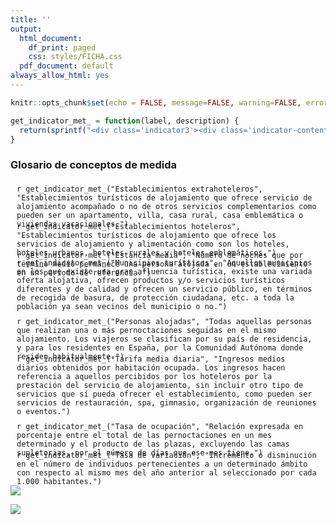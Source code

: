 ```yaml
---
title: ''
output:
  html_document:
    df_print: paged
    css: styles/FICHA.css
  pdf_document: default
always_allow_html: yes
---
```


```r
knitr::opts_chunk$set(echo = FALSE, message=FALSE, warning=FALSE, error=FALSE)
```

```r
get_indicator_met_ = function(label, description) {
  return(sprintf("<div class='indicator3'><div class='indicator-content'><h2 class='label'>%s</h2><p>%s</p></div></div>", label, description))
}
```

<!-- HTML -->
<div class="row nota-metodologica">
<div class="indicator-title">
  <h3>Glosario de conceptos de medida</h3>
</div>

<div class="row highlight">
  <div style="padding: 5px 10px; margin: 0 auto -20px;">`r get_indicator_met_("Establecimientos extrahoteleros", "Establecimientos turísticos de alojamiento que ofrece servicio de alojamiento acompañado o no de otros servicios complementarios como pueden ser un apartamento, villa, casa rural, casa emblemática o viviendas vacacionales.")`</div>
  <div style="padding: 5px 10px; margin: 0 auto -20px;">`r get_indicator_met_("Establecimientos hoteleros", "Establecimientos turísticos de alojamiento que ofrece los servicios de alojamiento y alimentación como son los hoteles, hoteles urbanos, hoteles rurales y hoteles emblemáticos.")`</div>
  <div style="padding: 5px 10px; margin: 0 auto -40px;">`r get_indicator_met_("Estancia media", "Número de noches que por término medio permanece una persona alojada en un establecimiento en un periodo de referencia.")`</div>
  <div style="padding: 5px 10px; margin: 0 auto;">`r get_indicator_met_("Municipios turísticos", "Aquellos municipios en los que existe una gran afluencia turística, existe una variada oferta alojativa, ofrecen productos y/o servicios turísticos diferentes y de calidad y ofrecen un servicio público, en términos de recogida de basura, de protección ciudadana, etc. a toda la población ya sean vecinos del municipio o no.")`</div>
  <div style="padding: 5px 10px; margin: 0 auto -20px;">`r get_indicator_met_("Personas alojadas", "Todas aquellas personas que realizan una o más pernoctaciones seguidas en el mismo alojamiento. Los viajeros se clasifican por su país de residencia, y para los residentes en España, por la Comunidad Autónoma donde residen habitualmente.")`</div>
  <div style="padding: 5px 10px; margin: 0 auto;">`r get_indicator_met_("Tarifa media diaria", "Ingresos medios diarios obtenidos por habitación ocupada. Los ingresos hacen referencia a aquellos percibidos por los hoteleros por la prestación del servicio de alojamiento, sin incluir otro tipo de servicios que sí pueda ofrecer el establecimiento, como pueden ser servicios de restauración, spa, gimnasio, organización de reuniones o eventos.")`</div>
  <div style="padding: 5px 10px; margin: 0 auto -20px;">`r get_indicator_met_("Tasa de ocupación", "Relación expresada en porcentaje entre el total de las pernoctaciones en un mes determinado y el producto de las plazas, excluyendo las camas supletorias, por el número de días que ese mes tiene.")`</div>
  <div style="padding: 5px 10px; margin: 0 auto -20px;">`r get_indicator_met_("Tasa de variación", "Incremento o disminución en el número de individuos pertenecientes a un determinado ámbito con respecto al mismo mes del año anterior al seleccionado por cada 1.000 habitantes.")`</div>
</div>

<div class="row">
<div class="logo-fecam">
  <img src="img/fecam.jpeg" />
</div>
<div class="logo-istac"> 
  <img src="img/logo_istac.png" />
</div>
</div>


